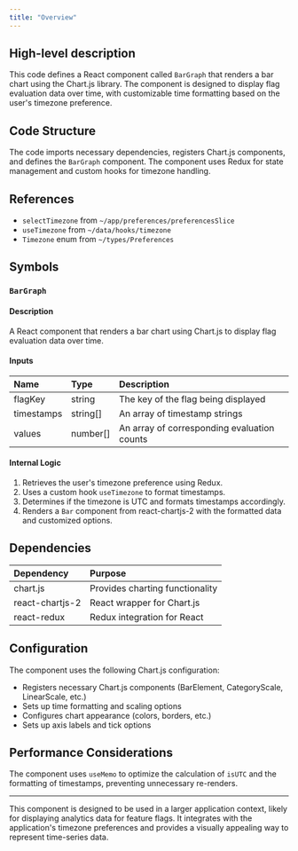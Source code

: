 ```yaml
---
title: "Overview"
---
```


## High-level description
This code defines a React component called `BarGraph` that renders a bar chart using the Chart.js library. The component is designed to display flag evaluation data over time, with customizable time formatting based on the user's timezone preference.

## Code Structure
The code imports necessary dependencies, registers Chart.js components, and defines the `BarGraph` component. The component uses Redux for state management and custom hooks for timezone handling.

## References
- `selectTimezone` from `~/app/preferences/preferencesSlice`
- `useTimezone` from `~/data/hooks/timezone`
- `Timezone` enum from `~/types/Preferences`

## Symbols

### `BarGraph`
#### Description
A React component that renders a bar chart using Chart.js to display flag evaluation data over time.

#### Inputs
| Name | Type | Description |
|:-----|:-----|:------------|
| flagKey | string | The key of the flag being displayed |
| timestamps | string[] | An array of timestamp strings |
| values | number[] | An array of corresponding evaluation counts |

#### Internal Logic
1. Retrieves the user's timezone preference using Redux.
2. Uses a custom hook `useTimezone` to format timestamps.
3. Determines if the timezone is UTC and formats timestamps accordingly.
4. Renders a `Bar` component from react-chartjs-2 with the formatted data and customized options.

## Dependencies
| Dependency | Purpose |
|:-----------|:--------|
| chart.js | Provides charting functionality |
| react-chartjs-2 | React wrapper for Chart.js |
| react-redux | Redux integration for React |

## Configuration
The component uses the following Chart.js configuration:
- Registers necessary Chart.js components (BarElement, CategoryScale, LinearScale, etc.)
- Sets up time formatting and scaling options
- Configures chart appearance (colors, borders, etc.)
- Sets up axis labels and tick options

## Performance Considerations
The component uses `useMemo` to optimize the calculation of `isUTC` and the formatting of timestamps, preventing unnecessary re-renders.

___

This component is designed to be used in a larger application context, likely for displaying analytics data for feature flags. It integrates with the application's timezone preferences and provides a visually appealing way to represent time-series data.